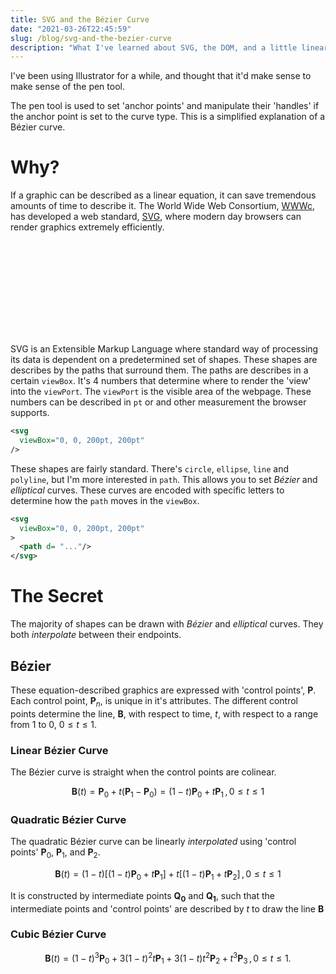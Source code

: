 ```yaml
---
title: SVG and the Bézier Curve
date: "2021-03-26T22:45:59"
slug: /blog/svg-and-the-bezier-curve
description: "What I've learned about SVG, the DOM, and a little linear algebra"
---
```


I've been using Illustrator for a while, and thought that it'd make sense to make sense of the pen tool.

The pen tool is used to set 'anchor points' and manipulate their 'handles' if the anchor point is set to the curve type. This is a simplified explanation of a Bézier curve.

# Why?

If a graphic can be described as a linear equation, it can save tremendous amounts of time to describe it. The World Wide Web Consortium, [WWWc](https://en.wikipedia.org/wiki/World_Wide_Web_Consortium), has developed a web standard, [SVG](https://en.wikipedia.org/wiki/Scalable_Vector_Graphics), where modern day browsers can render graphics extremely efficiently.

<W3C />

<SVG />

SVG is an Extensible Markup Language where standard way of processing its data is dependent on a predetermined set of shapes. These shapes are describes by the paths that surround them. The paths are describes in a certain `viewBox`. It's 4 numbers that determine where to render the 'view' into the `viewPort`. The `viewPort` is the visible area of the webpage. These numbers can be described in `pt` or and other measurement the browser supports. 

```xml
<svg 
  viewBox="0, 0, 200pt, 200pt"
/>
```

These shapes are fairly standard. There's `circle`, `ellipse`, `line` and `polyline`, but I'm more interested in `path`. This allows you to set *Bézier* and *elliptical* curves. These curves are encoded with specific letters to determine how the `path` moves in the `viewBox`.  

```xml
<svg 
  viewBox="0, 0, 200pt, 200pt"
>
  <path d= "..."/>
</svg>
```

# The Secret 
The majority of shapes can be drawn with *Bézier* and *elliptical* curves. They both *interpolate* between their endpoints. 

## Bézier

These equation-described graphics are expressed with 'control points', $\mathbf{P}$. Each control point, $\mathbf{P}_{n}$, is unique in it's attributes. The different control points determine the line, $\mathbf{B}$, with respect to time, $t$, with respect to a range from 1 to 0, $0 \le t \le 1$.

### Linear Bézier Curve

The Bézier curve is straight when the control points are colinear.

$$
\mathbf {B} (t)=\mathbf {P} _{0}+t(\mathbf {P} _{1}-\mathbf {P} _{0})=(1-t)\mathbf {P} _{0}+t\mathbf {P} _{1}\,,\,0\leq t\leq 1
$$


### Quadratic Bézier Curve

The quadratic Bézier curve can be linearly *interpolated* using 'control points' $\mathbf{P}_{0}$, $\mathbf{P}_{1}$, and $\mathbf{P}_{2}$.

$$
\mathbf {B} (t)=(1-t)[(1-t)\mathbf {P} _{0}+t\mathbf {P} _{1}]+t[(1-t)\mathbf {P} _{1}+t\mathbf {P} _{2}]\, ,\, 0\leq t\leq 1
$$

It is constructed by intermediate points $\mathbf {Q_{0}}$ and $\mathbf {Q_{1}}$, such that the intermediate points and 'control points' are described by $t$ to draw the line $\mathbf {B}$

<QuadraticBezier />

### Cubic Bézier Curve

$$
\mathbf {B} (t)=(1-t)^{3}\mathbf {P} _{0}+3(1-t)^{2}t\mathbf {P} _{1}+3(1-t)t^{2}\mathbf {P} _{2}+t^{3}\mathbf {P} _{3}\, , \,0\leq t\leq 1.
$$
<Bezier />